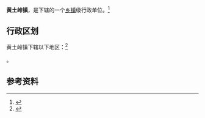 {{中国乡级行政区|21/08/82/116/000}}

'''黄土岭镇'''，是{{PRC admin/fullname|21/08/82/116/000|3}}下辖的一个[[乡镇|乡镇]]级行政单位。<ref>{{PRC admin/ref sgc|{{PRC admin/parent|21/08/82/116/000}}}}</ref>

== 行政区划 ==

黄土岭镇下辖以下地区：<ref>{{PRC admin/ref sgc|21/08/82/116/000}}</ref>

{{PRC admin/children|21/08/82/116/000}}。

== 参考资料 ==

{{reflist}}

{{行政区划小作品}}
{{PRC admin/navcat|21/08/82/116/000}}